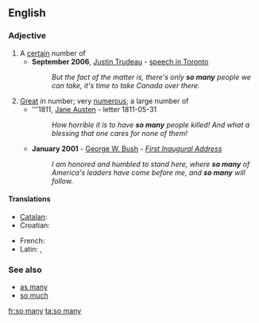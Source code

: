 ==English==

===Adjective===
{{en-adj|-}}

# A [[certain]] number of
#* '''September 2006''', [[w:Justin Trudeau|Justin Trudeau]] - [[s:Justin Trudeau Darfur speech|speech in Toronto]]
#*: ''But the fact of the matter is, there's only '''so many''' people we can take, it's time to take Canada over there.''
# [[great|Great]] in number; very [[numerous]]; a large number of
#* '''1811, [[q:Jane Austen|Jane Austen]] - letter 1811-05-31
#*: ''How horrible it is to have '''so many''' people killed! And what a blessing that one cares for none of them!''
#* '''January 2001''' - [[w:George W. Bush|George W. Bush]] - ''[[s:George W. Bush's First Inaugural Address|First Inaugural Address]]''
#*: ''I am honored and humbled to stand here, where '''so many''' of America's leaders have come before me, and '''so many''' will follow.''

====Translations====
{{trans-top}}
* [[Catalan]]: {{t|ca|tant}}
* Croatian: {{t|hr|toliko}}
{{trans-mid}}
* French: {{t|fr|tant}}
* Latin: {{t|la|tot}}, {{t|la|tot|m|f|n|c|p}}
{{trans-bottom}}

===See also===
* [[as many]]
* [[so much]]

[[fr:so many]]
[[ta:so many]]